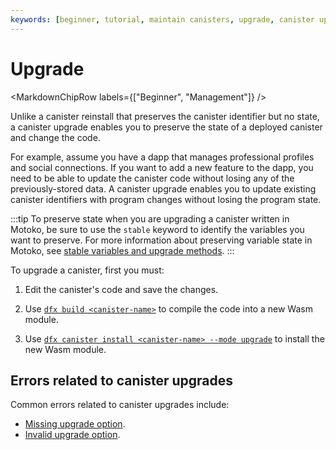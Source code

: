 ```yaml
---
keywords: [beginner, tutorial, maintain canisters, upgrade, canister upgrade]
---
```



# Upgrade

<MarkdownChipRow labels={["Beginner", "Management"]} />

Unlike a <GlossaryTooltip>canister</GlossaryTooltip> reinstall that preserves the canister identifier but no state, a canister upgrade enables you to preserve the state of a deployed canister and change the code.

For example, assume you have a dapp that manages professional profiles and social connections. If you want to add a new feature to the dapp, you need to be able to update the canister code without losing any of the previously-stored data. A canister upgrade enables you to update existing canister identifiers with program changes without losing the program state.

:::tip
To preserve state when you are upgrading a canister written in Motoko, be sure to use the `stable` keyword to identify the variables you want to preserve. For more information about preserving variable state in Motoko, see [stable variables and upgrade methods](/docs/current/motoko/main/canister-maintenance/upgrades).
:::

To upgrade a canister, first you must:

1. Edit the canister's code and save the changes.

2. Use [`dfx build <canister-name>`](/docs/current/building-dapps/developer-tools/dfx/dfx-build) to compile the code into a new Wasm module.

3. Use [`dfx canister install <canister-name> --mode upgrade`](/docs/current/building-dapps/developer-tools/dfx/dfx-canister#dfx-canister-install) to install the new Wasm module.

## Errors related to canister upgrades

Common errors related to canister upgrades include:

- [Missing upgrade option](/docs/current/references/execution-errors#missing-upgrade-option).
- [Invalid upgrade option](/docs/current/references/execution-errors#invalid-upgrade-option).